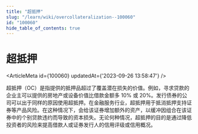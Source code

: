 ```yaml
---
title: "超抵押"
slug: "/learn/wiki/overcollateralization--100060"
id: "100060"
hide_table_of_contents: true
---
```



# 超抵押

<ArticleMeta id={100060} updatedAt={'2023-09-26 13:58:47'} />
<div className='border-solid border-b border-t-0 my-4 border-[var(--ifm-color-gray-300)]' />

超抵押（OC）是指提供的抵押品超过了覆盖潜在损失的价值。例如，寻求贷款的企业主可以提供的房地产或设备价值比借款金额多 10% 或 20%。发行债券的公司可以出于同样的原因使用超抵押。在金融服务行业，超抵押用于抵消抵押支持证券等产品风险。在这种情况下，会给该证券增加额外的资产，以缓冲因组合在该证券中的个别贷款违约而导致的资本损失。无论何种情况，超抵押的目的是通过降低投资者的风险来提高借款人或证券发行人的信用评级或信用概况。

